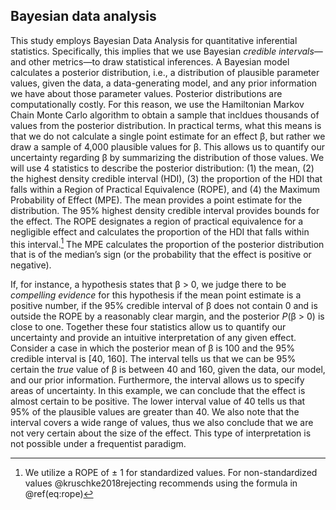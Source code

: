 
## Bayesian data analysis

This study employs Bayesian Data Analysis for quantitative inferential 
statistics. 
Specifically, this implies that we use Bayesian *credible intervals*---and other metrics---to draw statistical inferences.
A Bayesian model calculates a posterior distribution, i.e., a distribution of  plausible parameter values, given the data, a data-generating model, and any prior information we have about those parameter values. 
Posterior distributions are computationally costly. 
For this reason, we use the Hamiltonian Markov Chain Monte Carlo algorithm to obtain a sample that incldues thousands of values from the posterior distribution. 
In practical terms, what this means is that we do not calculate a single point estimate for an effect &beta;, but rather we draw a sample of 4,000 plausible values for &beta;. 
This allows us to quantify our uncertainty regarding &beta; by summarizing the distribution of those values.
We will use 4 statistics to describe the posterior distribution: (1) the mean,  (2) the highest density credible interval (HDI), (3) the proportion of the HDI that falls within a Region of Practical Equivalence (ROPE), and (4) the Maximum Probability of Effect (MPE).
The mean provides a point estimate for the distribution. 
The 95% highest density credible interval provides bounds for the effect. 
The ROPE designates a region of practical equivalence for a negligible effect and calculates the proportion of the HDI that falls within this interval.^[We utilize a ROPE of &pm; 1 for standardized values. For non-standardized values @kruschke2018rejecting recommends using the formula in \@ref(eq:rope)]
The MPE calculates the proportion of the posterior distribution that is of the median's sign (or the probability that the effect is positive or negative).

\begin{equation}
es = \frac{\mu_1 - \mu_2}{\sqrt{\frac{\sigma_1^2 + \sigma_2^2}{2}}}
(\#eq:rope)
\end{equation}

If, for instance, a hypothesis states that &beta; &gt; 0, we judge there to be *compelling evidence* for this hypothesis if the mean point estimate is a positive number, if the 95% credible interval of &beta; does not contain 0 and is outside the ROPE by a reasonably clear margin, and the posterior *P*(&beta; &gt; 0) is close to one.
Together these four statistics allow us to quantify our uncertainty and provide an intuitive interpretation of any given effect. 
Consider a case in which the posterior mean of &beta; is 100 and the 95% credible interval is [40, 160]. 
The interval tells us that we can be 95% certain the *true* value of &beta; is between 40 and 160, given the data, our model, and our prior information. 
Furthermore, the interval allows us to specify areas of uncertainty. 
In this example, we can conclude that the effect is almost certain to be positive. 
The lower interval value of 40 tells us that 95% of the plausible values are greater than 40.
We also note that the interval covers a wide range of values, thus we also conclude that we are not very certain about the size of the effect. 
This type of interpretation is not possible under a frequentist paradigm.
